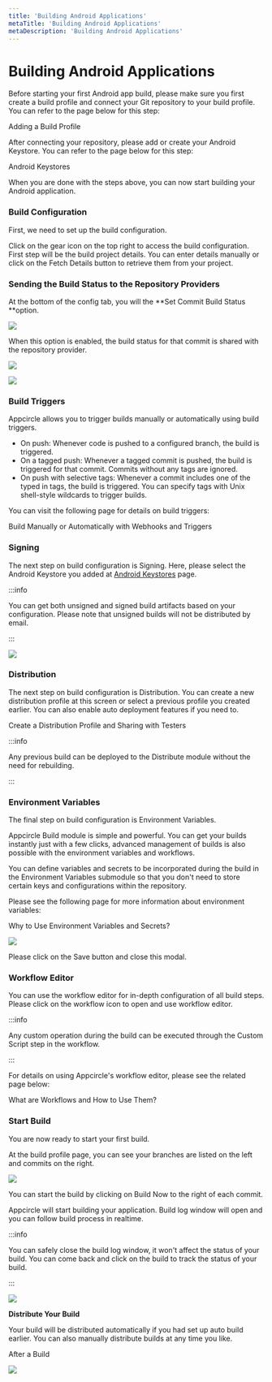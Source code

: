 ```yaml
---
title: 'Building Android Applications'
metaTitle: 'Building Android Applications'
metaDescription: 'Building Android Applications'
---
```



# Building Android Applications

Before starting your first Android app build, please make sure you first create a build profile and connect your Git repository to your build profile. You can refer to the page below for this step:

<ContentRef url="../../build/adding-a-build-profile">Adding a Build Profile</ContentRef>

After connecting your repository, please add or create your Android Keystore. You can refer to the page below for this step:

<ContentRef url="../../signing-identities/android-keystores">Android Keystores</ContentRef>

When you are done with the steps above, you can now start building your Android application.

### Build Configuration

First, we need to set up the build configuration.

Click on the gear icon on the top right to access the build configuration. First step will be the build project details. You can enter details manually or click on the Fetch Details button to retrieve them from your project.

### Sending the Build Status to the Repository Providers

At the bottom of the config tab, you will the **Set Commit Build Status **option.

![](<https://cdn.appcircle.io/docs/assets/image (8).png>)

When this option is enabled, the build status for that commit is shared with the repository provider.&#x20;

![](<https://cdn.appcircle.io/docs/assets/image (213).png>)

![](https://cdn.appcircle.io/docs/assets/appcircle-github-commit-status-pass.png)

### Build Triggers

Appcircle allows you to trigger builds manually or automatically using build triggers.

- On push: Whenever code is pushed to a configured branch, the build is triggered.
- On a tagged push: Whenever a tagged commit is pushed, the build is triggered for that commit. Commits without any tags are ignored.
- On push with selective tags: Whenever a commit includes one of the typed in tags, the build is triggered. You can specify tags with Unix shell-style wildcards to trigger builds.

You can visit the following page for details on build triggers:

<ContentRef url="../../build-manually-or-with-triggers">
  Build Manually or Automatically with Webhooks and Triggers
</ContentRef>

###

### Signing

The next step on build configuration is Signing. Here, please select the Android Keystore you added at [Android Keystores](../../signing-identities/android-keystores.md) page.

:::info

You can get both unsigned and signed build artifacts based on your configuration. Please note that unsigned builds will not be distributed by email.

:::

![](https://cdn.appcircle.io/docs/assets/android-config.png)

###

### Distribution

The next step on build configuration is Distribution. You can create a new distribution profile at this screen or select a previous profile you created earlier. You can also enable auto deployment features if you need to.

<ContentRef url="../../distribute/create-or-select-a-distribution-profile">
  Create a Distribution Profile and Sharing with Testers
</ContentRef>

:::info

Any previous build can be deployed to the Distribute module without the need for rebuilding.

:::

###

### Environment Variables

The final step on build configuration is Environment Variables.&#x20;

Appcircle Build module is simple and powerful. You can get your builds instantly just with a few clicks, advanced management of builds is also possible with the environment variables and workflows.

You can define variables and secrets to be incorporated during the build in the Environment Variables submodule so that you don't need to store certain keys and configurations within the repository.

Please see the following page for more information about environment variables:

<ContentRef url="../../environment-variables/why-to-use-environment-variables-and-secrets">
  Why to Use Environment Variables and Secrets?
</ContentRef>

![](https://cdn.appcircle.io/docs/assets/android-env.png)

Please click on the Save button and close this modal.

###

### Workflow Editor

You can use the workflow editor for in-depth configuration of all build steps. Please click on the workflow icon to open and use workflow editor.

:::info

Any custom operation during the build can be executed through the Custom Script step in the workflow.

:::

For details on using Appcircle's workflow editor, please see the related page below:

<ContentRef url="../../workflows/why-to-use-workflows">What are Workflows and How to Use Them?</ContentRef>

###

### Start Build

You are now ready to start your first build.

At the build profile page, you can see your branches are listed on the left and commits on the right.&#x20;

![](https://cdn.appcircle.io/docs/assets/android-build.png)

You can start the build by clicking on Build Now to the right of each commit.

Appcircle will start building your application. Build log window will open and you can follow build process in realtime.

:::info

You can safely close the build log window, it won't affect the status of your build. You can come back and click on the build to track the status of your build.

:::

![](https://cdn.appcircle.io/docs/assets/04-18-Build-Building.jpg)

**Distribute Your Build**

Your build will be distributed automatically if you had set up auto build earlier. You can also manually distribute builds at any time you like.

<ContentRef url="../../build/after-a-build">After a Build</ContentRef>

![](https://cdn.appcircle.io/docs/assets/android-distribute.png)
